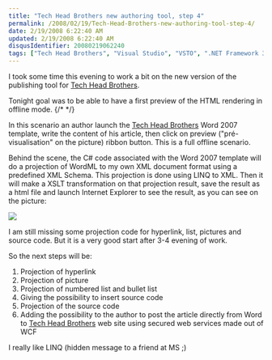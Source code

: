 ```yaml
---
title: "Tech Head Brothers new authoring tool, step 4"
permalink: /2008/02/19/Tech-Head-Brothers-new-authoring-tool-step-4/
date: 2/19/2008 6:22:40 AM
updated: 2/19/2008 6:22:40 AM
disqusIdentifier: 20080219062240
tags: ["Tech Head Brothers", "Visual Studio", "VSTO", ".NET Framework 3.5", "Office 2007"]
---
```

I took some time this evening to work a bit on the new version of the publishing tool for [Tech Head Brothers](http://www.techheadbrothers.com/).

Tonight goal was to be able to have a first preview of the HTML rendering in offline mode.
{/* <!-- more --> */}

In this scenario an author launch the [Tech Head Brothers](http://www.techheadbrothers.com/) Word 2007 template, write the content of his article, then click on preview ("pré-visualisation" on the picture) ribbon button. This is a full offline scenario.

Behind the scene, the C# code associated with the Word 2007 template will do a projection of WordML to my own XML document format using a predefined XML Schema. This projection is done using LINQ to XML. Then it will make a XSLT transformation on that projection result, save the result as a html file and launch Internet Explorer to see the result, as you can see on the picture:

![](http://farm3.static.flickr.com/2299/2275499640_bbf637aa2f_o.jpg) 

I am still missing some projection code for hyperlink, list, pictures and source code. But it is a very good start after 3-4 evening of work.

So the next steps will be:

1.  Projection of hyperlink
2.  Projection of picture
3.  Projection of numbered list and bullet list
4.  Giving the possibility to insert source code
5.  Projection of the source code
6.  Adding the possibility to the author to post the article directly from Word to [Tech Head Brothers](http://www.techheadbrothers.com/) web site using secured web services made out of WCF 

I really like LINQ (hidden message to a friend at MS ;)
